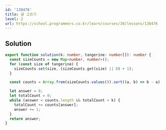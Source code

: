 ```yaml
---
id: '138476'
title: 귤 고르기
level: 2
url: https://school.programmers.co.kr/learn/courses/30/lessons/138476
---
```


## Solution

```typescript filename="solution.ts" copy
export function solution(k: number, tangerine: number[]): number {
  const sizeCounts = new Map<number, number>();
  for (const size of tangerine) {
    sizeCounts.set(size, (sizeCounts.get(size) || 0) + 1);
  }

  const counts = Array.from(sizeCounts.values()).sort((a, b) => b - a);

  let answer = 0;
  let totalCount = 0;
  while (answer < counts.length && totalCount < k) {
    totalCount += counts[answer];
    answer += 1;
  }
  return answer;
}
```

